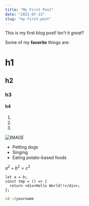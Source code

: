 ```yaml
---
title: "My First Post"
date: "2021-07-23"
slug: "my-first-post"
---
```


This is my first blog post! Isn't it _great_?

Some of my **favorite** things are:

# h1

## h2

### h3

#### h4

1.
2.
3.

![IMAGE](./icon.png)

- Petting dogs
- Singing
- Eating potato-based foods

$a^2 + b^2 = c^2$

```tsx
let a = b;
const tmp = () => {
  return <div>Hello World!!</div>;
};
```

```bash
cd ~/yourname
```
